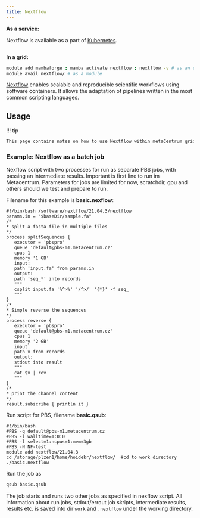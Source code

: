 ```yaml
---
title: Nextflow
---
```

**As a service:**

Nextflow is available as a part of [Kubernetes](https://docs.cerit.io/en/workflows/nextflow).
```bash

```
**In a grid:**

```bash
module add mambaforge ; mamba activate nextflow ; nextflow -v # as an environment
module avail nextflow/ # as a module
```

[Nextflow](https://www.nextflow.io/) enables scalable and reproducible scientific workflows using software containers. It allows the adaptation of pipelines written in the most common scripting languages. 

## Usage

!!! tip
```bash
This page contains notes on how to use Nextflow within metaCentrum grid. However MetaCentrum modules may not contail full-blown list of Nextflow utilities. As a no. 1 choide we recommend to access [Nextflow via the Kubernetes service](https://docs.cerit.io/docs/nextflow.html).
```

### Example: Nextflow as a batch job

Nexflow script with two processes for run as separate PBS jobs, with passing an intermediate results. Important is first line to run im Metacentrum. Parameters for jobs are limited for now, scratchdir, gpu and others should we test and prepare to run.

Filename for this example is **basic.nexflow**:

```
#!/bin/bash /software/nextflow/21.04.3/nextflow
params.in = "$baseDir/sample.fa"
/*
* split a fasta file in multiple files
*/
process splitSequences {
   executor = 'pbspro'
   queue 'default@pbs-m1.metacentrum.cz'
   cpus 1
   memory '1 GB'
   input:
   path 'input.fa' from params.in
   output:
   path 'seq_*' into records
   """
   csplit input.fa '%^>%' '/^>/' '{*}' -f seq_
   """
}
/*
* Simple reverse the sequences
*/
process reverse {
   executor = 'pbspro'
   queue 'default@pbs-m1.metacentrum.cz'
   cpus 1
   memory '2 GB'
   input:
   path x from records
   output:
   stdout into result
   """
   cat $x | rev
   """
}
/*
* print the channel content
*/
result.subscribe { println it }
```

Run script for PBS, filename **basic.qsub**:

```
#!/bin/bash
#PBS -q default@pbs-m1.metacentrum.cz
#PBS -l walltime=1:0:0
#PBS -l select=1:ncpus=1:mem=3gb
#PBS -N NF-test
module add nextflow/21.04.3
cd /storage/plzen1/home/hoidekr/nextflow/  #cd to work directory
./basic.nextflow
```

Run the job as

```bash
qsub basic.qsub
```

The job starts and runs two other jobs as specified in nexflow script. All information about run jobs, stdout/errout job skripts, intermediate results, results etc. is saved into dir `work` and `.nextflow` under the working directory. 


